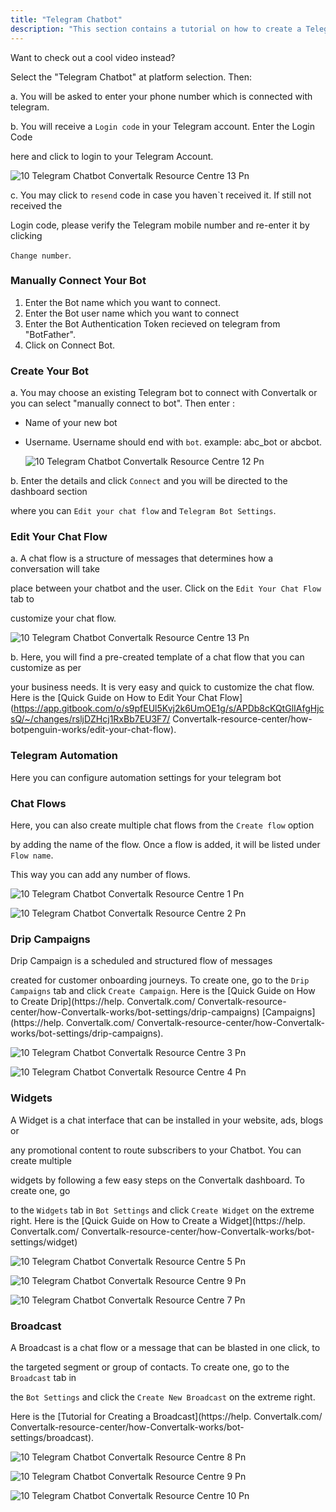 ```yaml
---
title: "Telegram Chatbot"
description: "This section contains a tutorial on how to create a Telegram Chatbot, edit the bot's chat flow and bot's settings. "
---
```


Want to check out a cool video instead?

Select the "Telegram Chatbot" at platform selection. Then:

a. You will be asked to enter your phone number which is connected with telegram.

b. You will receive a `Login code` in your Telegram account. Enter the Login Code

here and click to login to your Telegram Account.

![10 Telegram Chatbot  Convertalk Resource Centre 13 Pn](/images/how-botpenguin-works/create-newchatbot/10.telegram_chatbot__Convertalk_resource_centre-13.png)

c. You may click to `resend` code in case you haven\`t received it. If still not received the

Login code, please verify the Telegram mobile number and re-enter it by clicking

`Change number`.

### **Manually Connect Your Bot**

1. Enter the Bot name which you want to connect.
2. Enter the Bot user name which you want to connect
3. Enter the Bot Authentication Token recieved on telegram from "BotFather".
4. Click on Connect Bot.

### **Create Your Bot**

a. You may choose an existing Telegram bot to connect with  Convertalk or you can select "manually connect to bot". Then enter :

- Name of your new bot
- Username. Username should end with `bot`. example: abc_bot or abcbot.

  ![10 Telegram Chatbot  Convertalk Resource Centre 12 Pn](/images/how-botpenguin-works/create-newchatbot/10.telegram_chatbot__Convertalk_resource_centre-11.png)

b. Enter the details and click `Connect` and you will be directed to the dashboard section

where you can `Edit your chat flow` and `Telegram Bot Settings`.

### **Edit Your Chat Flow**

a. A chat flow is a structure of messages that determines how a conversation will take

place between your chatbot and the user. Click on the `Edit Your Chat Flow` tab to

customize your chat flow.

![10 Telegram Chatbot  Convertalk Resource Centre 13 Pn](/images/how-botpenguin-works/create-newchatbot/10.telegram_chatbot__Convertalk_resource_centre-12.png)

b. Here, you will find a pre-created template of a chat flow that you can customize as per

your business needs. It is very easy and quick to customize the chat flow. Here is the [Quick Guide on How to Edit Your Chat Flow](https://app.gitbook.com/o/s9pfEUl5Kvj2k6UmOE1g/s/APDb8cKQtGlIAfgHjcsQ/~/changes/rsljDZHcj1RxBb7EU3F7/ Convertalk-resource-center/how-botpenguin-works/edit-your-chat-flow).

### **Telegram Automation**

Here you can configure automation settings for your telegram bot

### **Chat Flows**

Here, you can also create multiple chat flows from the `Create flow` option

by adding the name of the flow. Once a flow is added, it will be listed under `Flow name`.

This way you can add any number of flows.

![10 Telegram Chatbot  Convertalk Resource Centre 1 Pn](/images/how-botpenguin-works/create-newchatbot/10.telegram_chatbot__Convertalk_resource_centre-1.png)

![10 Telegram Chatbot  Convertalk Resource Centre 2 Pn](/images/how-botpenguin-works/create-newchatbot/10.telegram_chatbot__Convertalk_resource_centre-2.png)

### **Drip Campaigns**

Drip Campaign is a scheduled and structured flow of messages

created for customer onboarding journeys. To create one, go to the `Drip Campaigns` tab and click `Create Campaign`. Here is the [Quick Guide on How to Create Drip](https://help. Convertalk.com/ Convertalk-resource-center/how-Convertalk-works/bot-settings/drip-campaigns) [Campaigns](https://help. Convertalk.com/ Convertalk-resource-center/how-Convertalk-works/bot-settings/drip-campaigns).

![10 Telegram Chatbot  Convertalk Resource Centre 3 Pn](/images/how-botpenguin-works/create-newchatbot/10.telegram_chatbot__Convertalk_resource_centre-3.png)

![10 Telegram Chatbot  Convertalk Resource Centre 4 Pn](/images/how-botpenguin-works/create-newchatbot/10.telegram_chatbot__Convertalk_resource_centre-4.png)

### **Widgets**

A Widget is a chat interface that can be installed in your website, ads, blogs or

any promotional content to route subscribers to your Chatbot. You can create multiple

widgets by following a few easy steps on the  Convertalk dashboard. To create one, go

to the `Widgets` tab in `Bot Settings` and click `Create Widget` on the extreme right. Here is the [Quick Guide on How to Create a Widget](https://help. Convertalk.com/ Convertalk-resource-center/how-Convertalk-works/bot-settings/widget)

![10 Telegram Chatbot  Convertalk Resource Centre 5 Pn](/images/how-botpenguin-works/create-newchatbot/10.telegram_chatbot__Convertalk_resource_centre-5.png)

![10 Telegram Chatbot Convertalk Resource Centre 9 Pn](/images/how-botpenguin-works/create-newchatbot/10.telegram_chatbot__Convertalk_resource_centre-9.png)

![10 Telegram Chatbot  Convertalk Resource Centre 7 Pn](/images/how-botpenguin-works/create-newchatbot/10.telegram_chatbot__Convertalk_resource_centre-7.png)

### **Broadcast**

A Broadcast is a chat flow or a message that can be blasted in one click, to

the targeted segment or group of contacts. To create one, go to the `Broadcast` tab in

the `Bot Settings` and click the `Create New Broadcast` on the extreme right.

Here is the [Tutorial for Creating a Broadcast](https://help. Convertalk.com/ Convertalk-resource-center/how-Convertalk-works/bot-settings/broadcast).

![10 Telegram Chatbot  Convertalk Resource Centre 8 Pn](/images/how-botpenguin-works/create-newchatbot/10.telegram_chatbot__Convertalk_resource_centre-8.png)

![10 Telegram Chatbot  Convertalk Resource Centre 9 Pn](/images/how-botpenguin-works/create-newchatbot/10.telegram_chatbot__Convertalk_resource_centre-9.png)

![10 Telegram Chatbot  Convertalk Resource Centre 10 Pn](/images/how-botpenguin-works/create-newchatbot/10.telegram_chatbot__Convertalk_resource_centre-10.png)